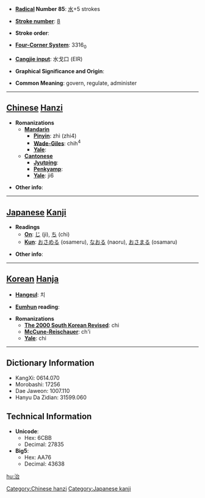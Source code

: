 * '''[[Wiktionary:Chinese radical index| Radical]] Number 85''': [[Wiktionary:Chinese radical index 水|水]]+5 strokes

* '''[[Wiktionary:Chinese total strokes index|Stroke number]]''': [[Wiktionary:Chinese total strokes index 8|8]]

* '''Stroke order''': 

* '''[[Wiktionary:Chinese four corner index|Four-Corner System]]''': 3316<sub>0</sub>

* '''[[Wiktionary:Chinese Cangjie index|Cangjie input]]''': 水戈口 (EIR)

* '''Graphical Significance and Origin''': 

* '''Common Meaning''': govern, regulate, administer

----

== [[Chinese]] [[Hanzi]] ==

* '''Romanizations'''
** '''[[Mandarin]]'''
*** '''[[Pinyin]]''': zhì (zhi4)
*** '''[[Wade-Giles]]''': chih<sup>4</sup>
*** '''[[Yale]]''': 
** '''[[Cantonese]]'''
*** '''[[Jyutping]]''':
*** '''[[Penkyamp]]''': 
*** '''[[Yale]]''': ji6

* '''Other info''': 

----

== [[Japanese]] [[Kanji]] ==

* '''Readings'''
** '''[[On]]''': [[じ]] (ji), [[ち]] (chi)
** '''[[Kun]]''': [[おさめる]] (osameru), [[なおる]] (naoru), [[おさまる]] (osamaru)

* '''Other info''':  

----

== [[Korean]] [[Hanja]] ==

* '''[[Hangeul]]''': 치

* '''[[Eumhun]] reading''': 

* '''Romanizations'''
** '''[[The 2000 South Korean Revised Romanization|The 2000 South Korean Revised]]''': chi
** '''[[McCune-Reischauer]]''': ch'i
** '''[[Yale]]''': chi

----

== Dictionary Information ==

* KangXi: 0614.070
* Morobashi: 17256
* Dae Jaweon: 1007.110
* Hanyu Da Zidian: 31599.060

== Technical Information ==

* '''Unicode''':
** Hex: 6CBB
** Decimal: 27835
* '''Big5''':
** Hex: AA76
** Decimal: 43638

[[Category:Chinese hanzi]]
[[Category:Japanese kanji]]

[[hu:治]]